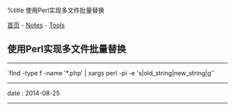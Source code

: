 %title 使用Perl实现多文件批量替换

[[../../index|首页]] - [[../index|Notes]] - [[index|Tools]]
==使用Perl实现多文件批量替换==
----
`find -type f -name '*.php' | xargs perl -pi -e 's|old_string|new_string|g'`
----
<red>date</red> : 2014-08-25
----
